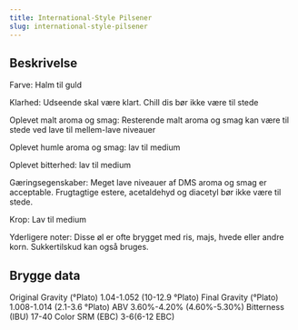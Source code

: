 ```yaml
---
title: International-Style Pilsener
slug: international-style-pilsener
---
```


## Beskrivelse
Farve: Halm til guld

Klarhed: Udseende skal være klart. Chill dis bør ikke være til stede

Oplevet malt aroma og smag: Resterende malt aroma og smag kan være til stede ved lave til mellem-lave niveauer

Oplevet humle aroma og smag: lav til medium

Oplevet bitterhed: lav til medium

Gæringsegenskaber: Meget lave niveauer af DMS aroma og smag er acceptable. Frugtagtige estere, acetaldehyd og diacetyl bør ikke være til stede.

Krop: Lav til medium

Yderligere noter: Disse øl er ofte brygget med ris, majs, hvede eller andre korn. Sukkertilskud kan også bruges.



## Brygge data
Original Gravity (°Plato) 1.04-1.052 (10-12.9 °Plato)
Final Gravity  (°Plato) 1.008-1.014 (2.1-3.6 °Plato)
ABV 3.60%-4.20% (4.60%-5.30%)
Bitterness (IBU) 17-40
Color SRM (EBC) 3-6(6-12 EBC)					

